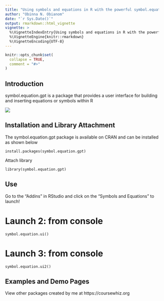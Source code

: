 ```yaml
---
title: "Using symbols and equations in R with the powerful symbol.equation.gpt R package"
author: "Obinna N. Obianom"
date: "`r Sys.Date()`"
output: rmarkdown::html_vignette
vignette: >
  %\VignetteIndexEntry{Using symbols and equations in R with the powerful symbol.equation.gpt R package}
  %\VignetteEngine{knitr::rmarkdown}
  %\VignetteEncoding{UTF-8}
---
```

```r
knitr::opts_chunk$set(
  collapse = TRUE,
  comment = "#>"
)
```

## Introduction

symbol.equation.gpt is a package that provides a user interface for building and inserting equations or symbols within R

![](https://symbols-ui.obi.obianom.com/assets/equationrpkg1.png)


## Installation and Library Attachment

The symbol.equation.gpt package is available on CRAN and can be installed as shown below

`install.packages(symbol.equation.gpt)`

Attach library 

`library(symbol.equation.gpt)`

## Use

Go to the "Addins" in RStudio and click on the "Symbols and Equations" to launch!


# Launch 2: from console

`symbol.equation.ui()`

# Launch 3: from console

`symbol.equation.ui2()`


## Examples and Demo Pages

View other packages created by me at https://coursewhiz.org
